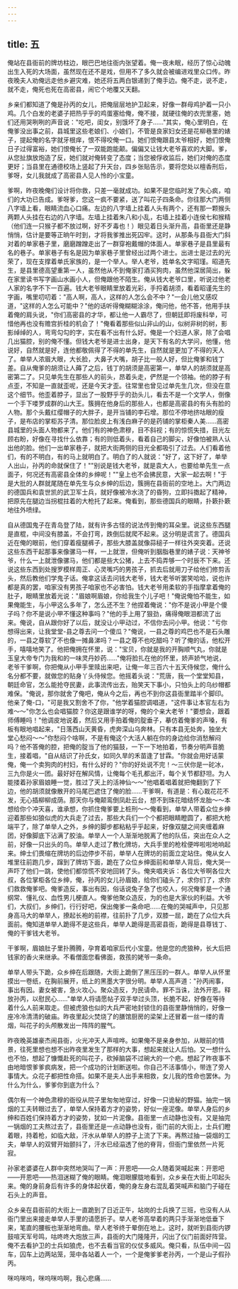 ```yaml
---
---
---
```

title: 五
---




俺站在县衙前的牌坊柱边，眼巴巴地往衙内张望着。俺一夜未眠，经历了惊心动魄出生入死的大场面，虽然现在还不是戏，但用不了多久就会被编进戏里众口传。昨夜晚夫人劝俺远走他乡避灾难，她还将五两白银递到了俺手边。俺不走，说不走，就不走，俺死也死在高密县，闹它个地覆又天翻。

乡亲们都知道了俺是孙丙的女儿，把俺层层地护卫起来，好像一群母鸡护着一只小鸡。几个白发的老婆子把热乎乎的鸡蛋塞给俺，俺不接，就硬往俺的衣兜里塞，她们还用哭咧咧的声音说："吃吧，闺女，别饿坏了身子……"其实，俺心里明白，在俺爹没出事之前，县城里这些老娘们、小娘们，不管是良家妇女还是花柳巷里的婊子，提起俺的名字就牙根痒，恨不得咬俺一口。她们恨俺跟县太爷相好，她们恨俺日子过得富裕，她们恨俺长了一双能跑能颠。偏偏又让钱大老爷喜欢的大脚。爹，从您扯旗放炮造了反，她们就对俺转变了态度；当您被俘收监后，她们对俺的态度更好；当县里在通德校场上竖起了升天台，四乡张贴告示，要将您处以檀香刑后，爹呀，女儿我就成了高密县人见人怜的小宝童。

爹啊，昨夜晚俺们设计将你救，只差一毫就成功。如果不是您临时发了失心疯，咱们的大功已告成。爹呀爹，您这一疯不要紧，送了叫花子四条命。你往那大门两侧八字墙上看，眼睛流血心口痛。左边的八字墙上挂着人头有两个，还有那一颗猴头两颗人头挂在右边的八字墙。左墙上挂着朱八和小乱，右墙上挂着小连侯七和猴精（他们连一只猴子都不放过啊，好不歹毒也！）眼见着日头渐升高，县衙里还是静悄悄，估计是要等正晌午时到，才将我爹推出死囚牢。这时，从那条与县衙大门斜对着的单家巷子里，磨磨蹭蹭走出了一群穿袍戴帽的体面人。单家巷子是县里最有名的巷子。单家巷子有名是因为单家巷子里曾经出过两个进士。出进士是过去的光荣了，现在支撑着单氏家族的，是一个举人。举人老爷，姓单名文字昭瑾。昭道先生，是县里德高望重第一人，虽然他从不到俺家打酒买狗肉，虽然他深居简出，躲在家里读书写字画山水画小人，但俺跟他不陌生。俺从钱大老爷口里，听说过他老人家的名字不下一百遍。钱大老爷眼睛里放着光彩，手捋着胡须，看着昭谨先生的字画，嘴里叨叨着："高人啊，高人，这样的人怎么会不中？"一会儿他又感叹道，"这样的人怎么可能中？"他的话听得俺糊糊涂涂，俺问他，他不答，他用手扶着俺的肩头说，"你们高密县的才华，都让他一人霸尽了，但朝廷即将废科举，可惜他再也没有赡宫折桂的机会了！"俺看着那些似山非山的山，似树非树的树，影影绰绰的人，弯弯勾勾的字，实在看不出有什么好。俺是一个妇道人家，除了会唱几出猫腔，别的俺不懂。但钱大老爷是进士出身，是天下有名的大学问，他懂，他说好，自然就是好，连他都敬佩得了不得的单先生，自然就是更加了不得的天人了。单举人浓眉大眼，大长脸，大鼻子大嘴，胡子比一般人好，但比俺爹和钱丁差。自从俺爹的胡须让人薅了之后，钱丁的胡须是高密第一，单举人的胡须就是高密第二了。只见单先生在那些人的前头，昂着头走，俨然是一个领袖。他的脖子有点歪，不知是一直就歪呢，还是今天才歪。往常里也曾见过单先生几次，但没在意这个细节。他歪着脖子，显出了一股野乎乎的劲头儿，看去不是一个文学人，倒像一个手下喽罗成群的山大王。簇拥在他身后的那些人，也都是高密县的有头有脸的人物。那个头戴红缨帽子的大胖子，是开当铺的李石增。那位不停地挤咕眼的瘦子，是布店的掌柜苏子清。那位脸皮上有浅白麻子的是药铺的掌柜秦人美……高密县城里的头面人物都来了。他们有的神色肃穆，目不斜视；有的惊慌失措，目光左顾右盼，好像在寻找什么依靠；有的则低着头，看着自己的脚尖，好像怕被熟人认出他的脸。他们一出单家巷子，就把大街两侧的目光全都吸引了过去。人们看着他们，有的不明白，有的马上就明白了。明白了的人就说："好了，这下好了，单举人出山，孙丙的命就保住了！""别说是钱大老爷，就是袁大人，也要给单先生一点面子，何况还有高密县全体的乡绅呢！""皇上也不会拂民意，大家一起去啊！"于是大批的人群就尾随在单先生与众乡绅的后边，簇拥在县衙前的空地上。大门两边的德国兵和袁世凯的武卫军士兵，就好像被冷水浇了的昏狗，立即抖擞起了精神，把原先在腿边当拐棍拄着的大枪托了起来。俺看到，那些德国兵的眼睛，扑簌扑簌地往外喷绿。

自从德国鬼子在青岛登了陆，就有许多古怪的说法传到俺的耳朵里。说这些东西腿是直棍，中间没有膝盖，不会打弯，跌倒后就爬不起来。这分明是谎言了。德国兵近在俺的眼前，他们穿着瘦腿裤子，那些大膝盖就像蒜槌子一样往外突突着。还说这些东西干起那事来像骡马一样，一上就泄，但俺听到胭脂巷里的婊子说：天神爷爷，什么一上就泄像骡马，他们都是些大公猪，上去不捣弄够一个时辰不下来。还说这些东西到处搜罗模样周正、心灵嘴巧的男孩子，抓去后就用刀子给他们修剪舌头，然后教他们学鬼子话。俺拿这话去问钱大老爷，钱大老爷听罢笑哈哈，说也许都是真的罢，咱家没有男孩子咱家也不必害怕。钱大老爷用柔软的手指摩拿着俺的肚子，眼睛里放着光说："眉娘啊眉娘，你给我生个儿子吧！"俺说俺怕不能生，如果俺能生，与小甲这么多年了，怎么还不生？他捏着俺说："你不是说小甲是个傻子吗？你不是说小甲不懂这种事吗？"他的手上用了狠劲，痛得俺眼泪都流了出来。俺说，自从跟你好了以后，就没让小甲动过，不信你去问小甲。他说："亏你想得出来，让我堂堂-县之尊去问一个傻瓜？"俺说，一县之尊的鸡巴也不是石头雕的，一县之尊软了不也像一摊鼻涕吗？一县之尊不也吃醋吗？听了俺的话，他松开手，嘻嘻地笑了。他把俺拥在怀里，说："宝贝，你就是我的开胸顺气丸，你就是玉皇大帝专门为我和的一味灵丹妙药……"俺将脸扎在他的怀里，娇声娇气地说，老爷干爹啊，你把俺从小甲手里赎出来吧，让俺一年三百六十五天侍候您，俺什么名分都不要，就做您的贴身丫头侍候您。他摇着头说："荒唐，我一个堂堂知县，朝廷命官，怎么能抢夺民妻，此事流传出去，贻笑天下事小，只怕头上的乌纱帽都难保。"俺说，那你就舍了俺吧，俺从今之后，再也不到你这县衙里踏半个脚印。他亲了俺-口，"可是我又割舍不了你，"他学着猫腔调唱道，"这件事让本官左右为难～～"你怎么也会唱猫腔？你这是跟谁学的呀，俺的个亲大老爷！"要想会，跟着师傅睡吗！"他调皮地说着，然后又用手拍着俺的腚垂子，摹仿着俺爹的声嗓，有板有眼地唱起来，"日落西山天黄昏，虎奔深山乌奔林。只有本县无处奔，独坐大堂心愁闷～～"你愁闷个啥啊，不是有俺这个大活人躺在你的身边给你消愁解闷吗？他不答俺的腔，把俺的腚当了他的猫鼓，一下一下地拍着，节奏分明声音脆生，接着唱，"自从结识了孙氏女，如同久旱的禾苗逢了甘霖。"你就会用好话蒙俺，俺一个卖狗肉的村妇，有什么好的？"你的好处说不完！～三伏你是一砣冰，三九你是火一团。最好好在解风情，让俺每个毛孔都出汗，每个关节都舒坦。为人能搂着孙家眉娘睡一觉，胜过了天上的活神仙～～"他唱着唱着就把俺翻到了下边，他的胡须就像散开的马尾巴遮住了俺的脸……干爹啊，有道是：有心栽花花不发，无心插柳柳成荫。那天你与俺颠鸾倒凤赴云台，想不到珠花暗结怀龙胎～～本想给你个冲天喜，谁承想，你抓住俺爹要上桩刑～～俺看到，单举人带着众位乡绅迎着那些如狼似虎的大兵走了过去，那些大兵们一个个都把眼睛瞪圆了，都把大枪端平了，除了单举人之外，乡绅的脚步都粘粘乎乎起来，好像双腿之间夹缠着麻团，好像脚底下沾满了胶油。单举人一个人渐渐地脱离了他的队伍，突出在众人之前，好像一只出头的鸟。单举人走过了教化牌坊，大兵手里的枪栓便哗啦啦地响起来。绅士们畏缩在牌坊的后边停步不前，单举人在牌坊的前面立定站住。俺从女人堆里往前跑几步，蹿到了牌坊下面，跪在了众位乡绅面前和单举人背后，俺大哭一声吓了他们一跳，使他们都惊慌不安地回转了头。俺夹唱夹诉：各位大爷啊各位大叔，各位掌柜各位乡绅，俺，孙丙的女儿孙眉娘，给你们磕头了，求你们了，求你们救救俺爹吧。俺爹造反，事出有因，俗话说兔子急了也咬人，何况俺爹是一个通纲常、懂礼仪、血性男儿梗直人。俺爹他聚众造反，为的也是大家伙的利益。大爷们，大叔们，乡绅们，行行好吧，保出俺爹一条命吧……在俺的哭喊声中，只见那身高马大的单举人，撩起长袍的前襟，往前扑了几步，双膝一屈，跪在了众位大兵面前。俺知道单举人跪得不是这些兵，单举人跪得是高密县衙，跪得是县尊钱丁、俺的干爹钱大老爷。

干爹啊，眉娘肚子里扑腾腾，孕育着咱家后代小宝童。他是您的虎狼种，长大后把钱家的香火来继承。不看僧面您看佛面，救孩的姥爷一条命。

单举人带头下跪，众乡绅在后跟随，大街上跪倒了黑压压的一群人。单举人从怀里摸出一卷纸，在胸前展开，纸上的黑墨大字很分明。单举人高声道："孙丙闹事，事出有因。妻女被害，急火攻心。聚众造反，为民请命。罪不当诛，法外开恩。释放孙丙，以慰民心……"单举人将请愿帖子双手举过头顶，长脆不起，好像在等待着什么人前来取走。但被虎狼也似的大兵严密地封锁住的县衙里静悄悄的，好像一座冷冷清清的破庙。昨夜里起火焚烧了的膳馆厨房的梁架上还冒着一丝一缕的青烟，叫花子的头颅散发出一阵阵的腥气。

昨夜晚英雄豪杰闹县衙，火光冲天人声喧哗。如果俺不是亲身参加，从眼前的情景，往死里想也想不出昨夜里发生了那样的大事，想起来就让人后怕。又一想什么也不怕，想起了慷慨赴死的叫花子，砍掉脑袋不过碗大的一个疤。想起了昨夜事不由地暗恨爹爹疯病发，把一个成功的计划断送啦。你自己不活事情小，带连了旁人事情大。众花子都把性命搭。如果不是夫人出手来相救，女儿我的性命也罢休。为什么为什么，爹爹你到底为什么？

偶尔有一个神色肃穆的衙役从院子里匆匆地穿过，好像一只诡秘的野猫。抽完一锅烟的工夫转眼过去了，单举人保持着方才的姿势，好似一座泥像。单举人身后的乡绅和百姓们保持着方才的姿势，犹如一片泥像。县衙里一点动静也没有。又是抽完一锅烟的工夫熬过去了，县衙里还是一点动静也没有，衙门前的大街上，士兵们瞪着眼，持着枪，如临大敌，汗水从单举人的脖子上流了下来。再熬过抽一袋烟的工夫，单举人的双臂开始颤抖了，汗水已经溻透了他的脊背，但衙门里依然一片死寂。

孙家老婆婆在人群中突然地哭叫了一声：开恩吧——众人随着哭喊起来：开恩吧——开恩吧——热泪迷糊了俺的眼睛。俺泪眼朦胧地看到，众乡亲在大街上叩起头来。俺的身前身后有许多的身体起伏着，俺的身左身右混乱着哭喊声和脑门子碰在石头上的声音。

众乡亲在县衙前的大街上一直跪到了日近正午，站岗的士兵换了三班，也没有人从衙门里出来接走单举人手里的请愿折子。举人老爷高举着的两只手渐渐地低垂下来，笔直的腰板也渐渐地弯曲。举人老爷终于晕倒在地上。这时，就听到县街内锣鼓喧天军号鸣，咕咚咚大炮放三声，县衙的大门隆隆开，闪出了仪门前面好阵营。俺不去看护卫的士兵如狼虎，也不去看当官的仪仗多威风。俺只看，队伍中间一囚车，囚车上边两站笼，笼中各站着人一个，一个是俺爹爹老孙丙，一个是山子假孙丙。

咪呜咪呜，咪呜咪呜啊，我心悲痛……